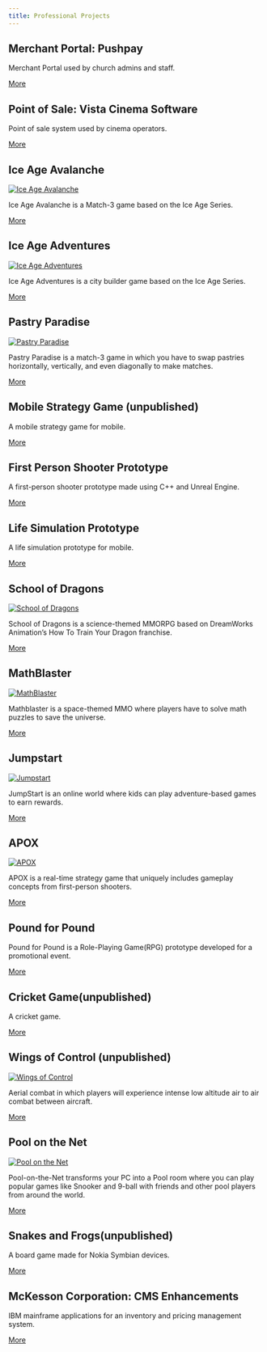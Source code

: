 ```yaml
---
title: Professional Projects
---
```


<!-- [gallery type="slideshow" link="none" size="full" ids="2638,2639,2611,2621,2612,2568,2564,110,111,64,100,118,123,126"] -->

## Merchant Portal: Pushpay

Merchant Portal used by church admins and staff.

[More](./professional-projects/merchant-portal-pushpay)

## Point of Sale: Vista Cinema Software

Point of sale system used by cinema operators.

[More](./professional-projects/point-of-sale-system)

## Ice Age Avalanche

[![Ice Age Avalanche](./images/avalanche1.jpg)](./professional-projects/ice-age-avalanche)

Ice Age Avalanche is a Match-3 game based on the Ice Age Series.

[More](./professional-projects/ice-age-avalanche)

## Ice Age Adventures

[![Ice Age Adventures](./images/adventures1.jpg)](./professional-projects/ice-age-adventures)

Ice Age Adventures is a city builder game based on the Ice Age Series.

[More](./professional-projects/ice-age-adventures)

## Pastry Paradise

[![Pastry Paradise](./images/pp13.jpg)](./professional-projects/pastry-paradise)

Pastry Paradise is a match-3 game in which you have to swap pastries horizontally, vertically, and even diagonally to make matches.

[More](./professional-projects/pastry-paradise)

## Mobile Strategy Game (unpublished)

A mobile strategy game for mobile.

[More](./professional-projects/mobile-strategy-game-unpublished)

## First Person Shooter Prototype

A first-person shooter prototype made using C++ and Unreal Engine.

[More](./professional-projects/first-person-shooter-prototype)

## Life Simulation Prototype

A life simulation prototype for mobile.

[More](./professional-projects/life-simulation-prototype)

## School of Dragons

[![School of Dragons](./images/toothless.jpg)](./professional-projects/schoolofdragons/)

School of Dragons is a science-themed MMORPG based on DreamWorks Animation’s How To Train Your Dragon franchise.

[More](./professional-projects/schoolofdragons)

## MathBlaster

[![MathBlaster](./images/mathblaster.png)](./professional-projects/mathblaster)

Mathblaster is a space-themed MMO where players have to solve math puzzles to save the universe.

[More](./professional-projects/mathblaster)

## Jumpstart

[![Jumpstart](./images/CanoeWallpaperWide.jpg)](./professional-projects/jumpstart)

JumpStart is an online world where kids can play adventure-based games to earn rewards.

[More](./professional-projects/jumpstart)

## APOX

[![APOX](./images/apox.jpg)](./professional-projects/apox)

APOX is a real-time strategy game that uniquely includes gameplay concepts from first-person shooters.

[More](./professional-projects/apox)

## Pound for Pound

Pound for Pound is a Role-Playing Game(RPG) prototype developed for a promotional event.

[More](./professional-projects/pound-pound)

## Cricket Game(unpublished)

A cricket game.

[More](./professional-projects/cricket-game-unpublished)

## Wings of Control (unpublished)

[![Wings of Control](./images/woc.jpg)](./professional-projects/wingsofcontrolunpublished)

Aerial combat in which players will experience intense low altitude air to air combat between aircraft.

[More](./professional-projects/wingsofcontrolunpublished)

## Pool on the Net

[![Pool on the Net](./images/potn.jpg)](./professional-projects/pool-net)

Pool-on-the-Net transforms your PC into a Pool room where you can play popular games like Snooker and 9-ball with friends and other pool players from around the world.

[More](./professional-projects/pool-net)

## Snakes and Frogs(unpublished)

A board game made for Nokia Symbian devices.

[More](./professional-projects/snakes-frogs-unpublished)

## McKesson Corporation: CMS Enhancements

IBM mainframe applications for an inventory and pricing management system.

[More](./professional-projects/mckesson-corporation-cms-enhancements)
